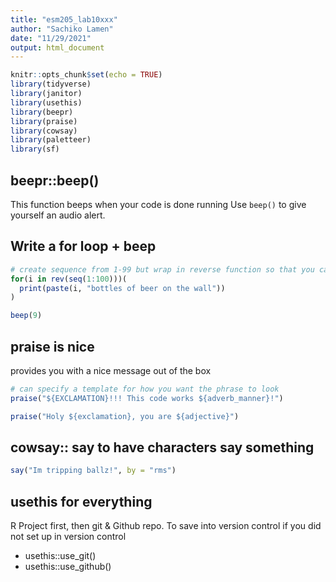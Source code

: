 ```yaml
---
title: "esm205_lab10xxx"
author: "Sachiko Lamen"
date: "11/29/2021"
output: html_document
---
```


```r
knitr::opts_chunk$set(echo = TRUE)
library(tidyverse)
library(janitor)
library(usethis)
library(beepr)
library(praise)
library(cowsay)
library(paletteer)
library(sf)
```

## beepr::beep() 
This function beeps when your code is done running
Use `beep()` to give yourself an audio alert.

## Write a for loop + beep

```r
# create sequence from 1-99 but wrap in reverse function so that you can count backwards. For each element `i` reverse the sequence from 1 to 99
for(i in rev(seq(1:100)))(
  print(paste(i, "bottles of beer on the wall"))
)

beep(9)
```

## praise is nice
provides you with a nice message out of the box

```r
# can specify a template for how you want the phrase to look
praise("${EXCLAMATION}!!! This code works ${adverb_manner}!")

praise("Holy ${exclamation}, you are ${adjective}")
```

## cowsay:: say to have characters say something
```r
say("Im tripping ballz!", by = "rms")
```

## usethis for everything

R Project first, then git & Github repo.
To save into version control if you did not set up in version control

- usethis::use_git()
- usethis::use_github()





